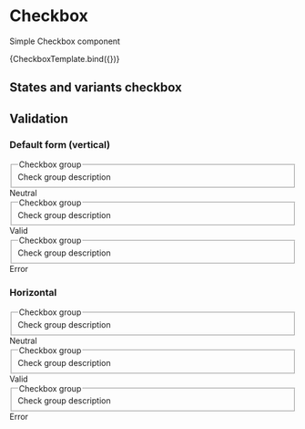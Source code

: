 

<Meta title="Components/Form" component={Checkbox} />

# Checkbox

Simple Checkbox component

<Canvas>
  <Story
    name="Checkbox"
    parameters={{
      componentIds: ['component-checkbox']
    }}
    args={{ label: 'Checkbox input', checked: true }}>
    {CheckboxTemplate.bind({})}
  </Story>
</Canvas>

## States and variants checkbox

<Canvas>
  <form>
    <Checkbox label="Checkbox" />
    <Checkbox label="Checkbox" checked />
  </form>
  <form>
    <Checkbox label="Checkbox" className="is-valid" />
    <Checkbox label="Checkbox" className="is-valid" checked />
  </form>
  <form>
    <Checkbox label="Checkbox" className="is-invalid" />
    <Checkbox label="Checkbox" className="is-invalid" checked />
  </form>
  <form>
    <Checkbox label="Checkbox" disabled />
    <Checkbox label="Checkbox" disabled checked />
  </form>
</Canvas>

## Validation

### Default form (vertical)

<Canvas>
  <form>
    <div className="form-group">
      <fieldset aria-describedby="checkboxGroupHelp">
        <legend>Checkbox group</legend>
        <span id="checkboxGroupHelp" class="form-info">
          Check group description
        </span>
        <Checkbox label="One" required />
        <Checkbox label="Two" required />
      </fieldset>
      <span class="form-info">Neutral</span>
    </div>
    <div className="form-group">
      <fieldset aria-describedby="checkboxGroupHelp" className="is-valid">
        <legend>Checkbox group</legend>
        <span id="checkboxGroupHelp" class="form-info">
          Check group description
        </span>
        <Checkbox label="One" className="is-valid" required />
        <Checkbox label="Two" className="is-valid" required />
      </fieldset>
      <span class="form-info">Valid</span>
    </div>
    <div className="form-group">
      <fieldset aria-describedby="checkboxGroupHelp" className="is-invalid">
        <legend>Checkbox group</legend>
        <span id="checkboxGroupHelp" class="form-info">
          Check group description
        </span>
        <Checkbox label="One" className="is-invalid" required />
        <Checkbox label="Two" className="is-invalid" required />
      </fieldset>
      <span class="form-info">Error</span>
    </div>
  </form>
</Canvas>

### Horizontal

<Canvas>
  <form className="horizontal">
    <div className="form-group">
      <fieldset aria-describedby="checkboxGroupHelp">
        <legend>Checkbox group</legend>
        <span id="checkboxGroupHelp" class="form-info">
          Check group description
        </span>
        <Checkbox label="One" required />
        <Checkbox label="Two" required />
      </fieldset>
      <span class="form-info">Neutral</span>
    </div>
    <div className="form-group">
      <fieldset aria-describedby="checkboxGroupHelp" className="is-valid">
        <legend>Checkbox group</legend>
        <span id="checkboxGroupHelp" class="form-info">
          Check group description
        </span>
        <Checkbox label="One" className="is-valid" required />
        <Checkbox label="Two" className="is-valid" required />
      </fieldset>
      <span class="form-info">Valid</span>
    </div>
    <div className="form-group">
      <fieldset aria-describedby="checkboxGroupHelp" className="is-invalid">
        <legend>Checkbox group</legend>
        <span id="checkboxGroupHelp" class="form-info">
          Check group description
        </span>
        <Checkbox label="One" className="is-invalid" required />
        <Checkbox label="Two" className="is-invalid" required />
      </fieldset>
      <span class="form-info">Error</span>
    </div>
  </form>
</Canvas>
